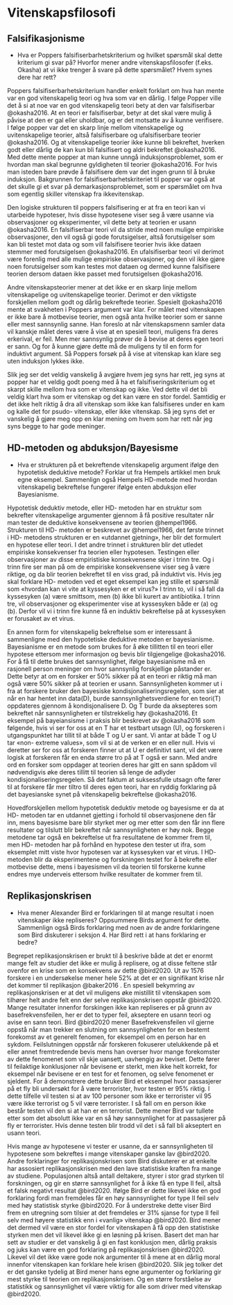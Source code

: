 # Vitenskapsfilosofi

## Falsifikasjonisme

- Hva er Poppers falsifiserbarhetskriterium og hvilket spørsmål skal dette kriterium gi svar på?
Hvorfor mener andre vitenskapsfilosofer (f.eks. Okasha) at vi ikke trenger å svare på dette spørsmålet?
Hvem synes dere har rett?

Poppers falsifiserbarhetskriterium handler enkelt forklart om hva han mente var en god vitenskapelig teori og hva som var en dårlig.
I følge Popper ville det å si at noe var en god vitenskapelig teori bety at den var falsifiserbar @okasha2016.
At en teori er falsifiserbar, betyr at det skal være mulig å påvise at den er gal eller uholdbar, og er det motsatte av å kunne verifisere.
I følge popper var det en skarp linje mellom vitenskapelige og uvitenskapelige teorier, altså falsifiserbare og ufalsifiserbare teorier @okasha2016.
Og at vitenskapelige teorier ikke kunne bli bekreftet, hverken godt eller dårlig de kan kun bli falsifisert og aldri bekreftet @okasha2016.
Med dette mente popper at man kunne unngå induksjonsproblemet, som er hvordan man skal begrunne gyldigheten til teorier @okasha2016.
For hvis man isteden bare prøvde å falsifisere dem var det ingen grunn til å bruke induksjon.
Bakgrunnen for falsifiserbarhetskriteriet til popper var også at det skulle gi et svar på demarkasjonsproblemet, som er spørsmålet om hva som egentlig skiller vitenskap fra ikkevitenskap.

Den logiske strukturen til poppers falsifisering er at fra en teori kan vi utarbeide hypoteser, hvis disse hypotesene viser seg å være usanne via observasjoner og eksperimenter, vil dette bety at teorien er usann @okasha2016.
En falsifiserbar teori vil da stride med noen mulige empiriske observasjoner, den vil også gi gode forutsigelser, altså forutsigelser som kan bli testet mot data og som vill falsifisere teorier hvis ikke dataen stemmer med forutsigelsen @okasha2016.
En ufalsifiserbar teori vil derimot være forenlig med alle mulige empiriske observasjoner, og den vil ikke gjøre noen forutsigelser som kan testes mot dataen og dermed kunne falsifisere teorien dersom dataen ikke passet med forutsigelsen @okasha2016.

Andre vitenskapsteorier mener at det ikke er en skarp linje mellom vitenskapelige og uvitenskapelige teorier.
Derimot er den viktigste forskjellen mellom godt og dårlig bekreftede teorier.
Spesielt @okasha2016 mente at svakheten i Poppers argument var klar.
For målet med vitenskapen er ikke bare å motbevise teorier, men også anta hvilke teorier som er sanne eller mest sannsynlig sanne.
Han foreslo at når vitenskapsmenn samler data vil kanskje målet deres være å vise at en spesiell teori, muligens fra deres erkerival, er feil.
Men mer sannsynlig prøver de å bevise at deres egen teori er sann.
Og for å kunne gjøre dette må de muligens ty til en form for induktivt argument.
Så Poppers forsøk på å vise at vitenskap kan klare seg uten induksjon lykkes ikke.

Slik jeg ser det veldig vanskelig å avgjøre hvem jeg syns har rett, jeg syns at popper har et veldig godt poeng med å ha et falsifiseringskriterium og et skarpt skille mellom hva som er vitenskap og ikke.
Ved dette vil det bli veldig klart hva som er vitenskap og det kan være en stor fordel.
Samtidig er det ikke helt riktig å dra all vitenskap som ikke kan falsifiseres under en kam og kalle det for psudo- vitenskap, eller ikke vitenskap.
Så jeg syns det er vanskelig å gjøre meg opp en klar mening om hvem som har rett når jeg syns begge to har gode meninger.

## HD-metoden og abduksjon/Bayesisme

- Hva er strukturen på et bekreftende vitenskapelig argument ifølge den hypotetisk deduktive metode?
Forklar ut fra Hempels artikkel men bruk egne eksempel.
Sammenlign også Hempels HD-metode med hvordan vitenskapelig bekreftelse fungerer ifølge enten abduksjon eller Bayesianisme.

Hypotetisk deduktiv metode, eller HD- metoden har en struktur som bekrefter vitenskapelige argumenter gjennom å få positive resultater når man tester de deduktive konsekvensene av teorien @hempel1966.
Strukturen til HD- metoden er beskrevet av @hempel1966, det første trinnet i HD- metodens strukturen er en «utdannet gjetning», her blir det formulert en hypotese eller teori.
I det andre trinnet i strukturen blir det utledet empiriske konsekvenser fra teorien eller hypotesen.
Testingen eller observasjoner av disse empiristiske konsekvensene skjer i trinn tre.
Og i trinn fire ser man på om de empiriske konsekvensene viser seg å være riktige, og da blir teorien bekreftet til en viss grad, på induktivt vis.
Hvis jeg skal forklare HD- metoden ved et eget eksempel kan jeg stille et spørsmål som «hvordan kan vi vite at kyssesyken er et virus?»
I trinn to, vil i så fall da kyssesyken (a) være smittsom, men (b) ikke bli kurert av antibiotika.
I trinn tre, vil observasjoner og eksperimenter vise at kyssesyken både er (a) og (b).
Derfor vil vi i trinn fire kunne få en induktiv bekreftelse på at kyssesyken er forusaket av et virus.

En annen form for vitenskapelig bekreftelse som er interessant å sammenligne med den hypotetiske deduktive metoden er bayesianisme.
Bayesianisme er en metode som brukes for å øke tillitten til en teori eller hypotese ettersom mer informasjon og bevis blir tilgjengelige @okasha2016.
For å få til dette brukes det sannsynlighet, ifølge bayesianisme må en rasjonell person meninger om hvor sannsynlig forskjellige påstander er.
Dette betyr at om en forsker er 50% sikker på at en teori er riktig må man også være 50% sikker på at teorien er usann.
Sannsynligheten kommer ut i fra at forskere bruker den bayesiske kondisjonaliseringsregelen, som sier at når en har hentet inn data(D), burde sannsynlighetsverdiene for en teori(T) oppdateres gjennom å kondisjonalisere D.
Og T burde da aksepteres som bekreftet når sannsynligheten er tilstrekkelig høy @okasha2016.
Et eksempel på bayeiansisme i praksis blir beskrevet av @okasha2016 som følgende, hvis vi ser for oss at en T har et testbart utsagn (U), og forskeren i utgangspunktet har tillit til at både T og U er sant.
Vi antar at både T og U tar «non- extreme values», som vil si at de verken er en eller null.
Hvis vi deretter ser for oss at forskeren finner ut at U er definitivt sant, vil det være logisk at forskeren får en enda større tro på at T også er sann.
Med andre ord en forsker som oppdager at teorien deres har gitt en sann spådom vil nødvendigvis øke deres tillitt til teorien så lenge de adlyder kondisjonaliseringsregelen.
Så det faktum at suksessfulle utsagn ofte fører til at forskere får mer tiltro til deres egen teori, har en ryddig forklaring på det bayesianske synet på vitenskapelig bekreftelse @okasha2016.

Hovedforskjellen mellom hypotetisk deduktiv metode og bayesisme er da at HD- metoden tar en utdannet gjetting i forhold til observasjonene den får inn, mens bayesisme bare blir styrket mer og mer etter som den får inn flere resultater og tilslutt blir bekreftet når sannsynligheten er høy nok.
Begge metodene tar også en bekreftelse ut fra resultatene de kommer frem til, men HD- metoden har på forhånd en hypotese den tester ut ifra, som eksemplet mitt viste hvor hypotesen var at kyssesyken var et virus.
I HD- metoden blir da eksperimentene og forskningen testet for å bekrefte eller motbevise dette, mens i bayesismen vil da teorien til forskerne kunne endres mye underveis ettersom hvilke resultater de kommer frem til.

## Replikasjonskrisen

- Hva mener Alexander Bird er forklaringen til at mange resultat i noen vitenskaper ikke repliseres?
Oppsummere Birds argument for dette.
Sammenlign også Birds forklaring med noen av de andre forklaringene som Bird diskuterer i seksjon 4.
Har Bird rett i at hans forklaring er bedre?

Begrepet replikasjonskrisen er brukt til å beskrive både at det er enormt mange felt av studier det ikke er mulig å replisere, og at disse feltene står ovenfor en krise som en konsekvens av dette @bird2020.
Ut av 1576 forskere i en undersøkelse mener hele 52% at det er en signifikant krise når det kommer til replikasjon @baker2016 .
En spesiell bekymring av replikasjonskrisen er at det vil muligens øke mistillit til vitenskapen som tilhører helt andre felt enn der selve replikasjonskrisen oppstår @bird2020.\
Mange resultater innenfor forskingen ikke kan repliseres er på grunn av basefrekvensfeilen, her er det to typer feil, akseptere en usann teori og avise en sann teori.
Bird @bird2020 mener Basefrekvensfeilen vil gjerne oppstå når man trekker en slutning om sannsynligheten for en bestemt forekomst av et generelt fenomen, for eksempel om en person har en sykdom.
Feilslutningen oppstår når forskeren fokuserer utelukkende på et eller annet fremtredende bevis mens han overser hvor mange forekomster av dette fenomenet som vil skje uansett, uavhengig av beviset.
Dette fører til feilaktige konklusjoner når bevisene er sterkt, men ikke helt korrekt, for eksempel når bevisene er en test for et fenomen, og selve fenomenet er sjeldent.
For å demonstrere dette bruker Bird et eksempel hvor passasjerer på et fly bli undersøkt for å være terrorister, hvor testen er 95% riktig.
I dette tilfelle vil testen si at av 100 personer som ikke er terrorister vil 95 være ikke terrorist og 5 vil være terrorister.
I så fall om en person ikke består testen vil den si at han er en terrorist.
Dette mener Bird var tullete etter som det absolutt ikke var en så høy sannsynlighet for at passasjerer på fly er terrorister.
Hvis denne testen blir trodd vil det i så fall bli akseptert en usann teori.

Hvis mange av hypotesene vi tester er usanne, da er sannsynligheten til hypotesene som bekreftes i mange vitenskaper ganske lav @bird2020.
Andre forklaringer for replikasjonskrisen som Bird diskuterer er at enkelte har assosiert replikasjonskrisen med den lave statistiske kraften fra mange av studiene.
Populasjonen altså antall deltakere, styrer i stor grad styrken til forskningen, og gir en større sannsynlighet for å ikke få en type II feil, altså et falsk negativt resultat @bird2020.
Ifølge Bird er dette likevel ikke en god forklaring fordi man fremdeles får en høy sannsynlighet for type II feil selv med høy statistisk styrke @bird2020.
For å understreke dette viser Bird frem en utregning som tilsier at det fremdeles er 31% sjanse for type II feil selv med høyere statistikk enn i «vanlig» vitenskap @bird2020.
Bird mener det dermed vil være en stor fordel for vitenskapen å få opp den statistiske styrken men det vil likevel ikke gi en løsning på krisen.
Basert det man har sett av studier er det vanskelig å gi en fast konklusjon men, dårlig praksis og juks kan være en god forklaring på replikasjonskrisen @bird2020.
Likevel vil det ikke være gode nok argumenter til å mene at en dårlig moral innenfor vitenskapen kan forklare hele krisen @bird2020.
Slik jeg tolker det er det ganske tydelig at Bird mener hans egne argumenter og forklaring gir mest styrke til teorien om replikasjonskrisen.
Og en større forståelse av statistikk og sannsynlighet vil være viktig for alle som driver med vitenskap @bird2020.
